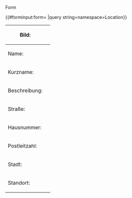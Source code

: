 <noinclude>
Form {{PAGENAME}}

{{OslTemplate:Helper/Docu/FormTemplate}}

{{#forminput:form={{PAGENAME}} |query string=namespace=Location}}

</noinclude><includeonly>
<div id="wikiPreview" style="display: none; padding-bottom: 25px; margin-bottom: 25px; border-bottom: 1px solid #AAAAAA;"></div>
{{{for template|OslTemplate:LIMS/Location/Site}}}
{| class="formtable"
! Bild: 
| {{{field|image|property=HasImage|uploadable|size=25}}}
|-
! Name: 
| {{{field|name|mandatory|property=HasName|input type=text|size=25}}}
|-
! Kurzname: 
| {{{field|abbreviation|property=HasAbbreviation|size=25}}}
|-
! Beschreibung: 
| {{{field|description|property=HasDescription|textarea|editor=visualeditor|class=toolbarOnTop}}}
|-
! Straße: 
| {{{field|street_name|mandatory|property=HasStreet|size=25|feeds to map=OslTemplate:LIMS/Location/Site[coordinates]}}}
|-
! Hausnummer: 
| {{{field|house_number|mandatory|property=HasHouseNumber|size=25|feeds to map=OslTemplate:LIMS/Location/Site[coordinates]}}}
|-
! Postleitzahl: 
| {{{field|postal_code|mandatory|property=HasPostalCode|size=25|feeds to map=OslTemplate:LIMS/Location/Site[coordinates]}}}
|-
! Stadt: 
| {{{field|city|mandatory|property=HasCity|size=25|feeds to map=OslTemplate:LIMS/Location/Site[coordinates]}}}
|-
! Standort: 
| {{{field|coordinates|property=HasCoordinates|input type=leaflet|size=25}}}
|}
{{{end template}}}

{{{standard input|save}}} {{{standard input|cancel}}}
</includeonly>